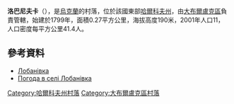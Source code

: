 {{coord|50|16|3|N|37|26|16|E|scale:100000_region:UA|display=title}}

'''洛巴尼夫卡'''（{{lang-uk|Лобанівка}}），是[[烏克蘭|烏克蘭]]的村落，位於該國東部[[哈爾科夫州|哈爾科夫州]]，由[[大布爾盧克區|大布爾盧克區]]負責管轄，始建於1799年，面積0.27平方公里，海拔高度190米，2001年人口11，人口密度每平方公里41.4人。

==參考資料==
* [http://gska2.rada.gov.ua/pls/z7502/A005?rdat1=09.01.2009&rf7571=32716 Лобанівка]{{dead link|date=2018年3月 |bot=InternetArchiveBot |fix-attempted=yes }}
* [http://weather.in.ua/ua/har'kovskaja/13703 Погода в селі Лобанівка] {{Wayback|url=http://weather.in.ua/ua/har%27kovskaja/13703 |date=20201126122153 }}

{{DEFAULTSORT:Лобанівка}}
[[Category:哈爾科夫州村落|Category:哈爾科夫州村落]]
[[Category:大布爾盧克區村落|Category:大布爾盧克區村落]]


{{Kharkiv-geo-stub}}